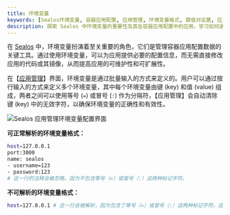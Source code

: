 ```yaml
---
title: 环境变量
keywords: [Sealos环境变量, 容器应用配置, 应用管理, 环境变量格式, 键值对设置, 应用可维护性, 应用可扩展性, 批量输入, 环境变量解析]
description: 探索 Sealos 中环境变量的重要性及其在容器应用配置中的应用。学习如何通过批量输入定义环境变量，提高应用的可维护性和可扩展性。
---
```


在 [Sealos](https://cloud.sealos.run) 中，环境变量扮演着至关重要的角色，它们是管理容器应用配置数据的关键工具。通过使用环境变量，可以为应用提供必要的配置信息，而无需直接修改应用的代码或其镜像，从而提高应用的可维护性和可扩展性。

在【[应用管理](/guides/applaunchpad/applaunchpad.md)】界面，环境变量是通过批量输入的方式来定义的。用户可以通过按行输入的方式来定义多个环境变量，其中每个环境变量由键 (key) 和值 (value) 组成，两者之间可以使用等号 (`=`) 或冒号 (`:`) 作为分隔符，【应用管理】会自动清除键 (key) 中的无效字符，以确保环境变量的正确性和有效性。
    
![Sealos 应用管理环境变量配置界面](./images/sealos-app-launchpad-env.zh-cn.png)

**可正常解析的环境变量格式：**

```bash
host=127.0.0.1
port:3000
name: sealos
- username=123
- password:123
# 这一行的注释会被忽略。因为不包含等号（=）或冒号（:）这两种标记字符。
```

**不可解析的环境变量格式：**

```bash
host=127.0.0.1 # 这一行会被解析，因为包含了等号（=）或冒号（:）这两种标记字符。这里的注释也会被解析，因为前面已经有等号（=）了。
```